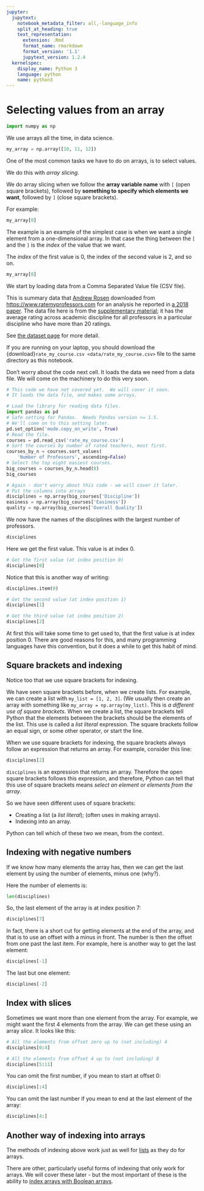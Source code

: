```yaml
---
jupyter:
  jupytext:
    notebook_metadata_filter: all,-language_info
    split_at_heading: true
    text_representation:
      extension: .Rmd
      format_name: rmarkdown
      format_version: '1.1'
      jupytext_version: 1.2.4
  kernelspec:
    display_name: Python 3
    language: python
    name: python3
---
```


# Selecting values from an array

```python
import numpy as np
```

We use arrays all the time, in data science.

```python
my_array = np.array([10, 11, 12])
```

One of the most common tasks we have to do on arrays, is to select values.

We do this with *array slicing*.

We do array slicing when we follow the **array variable name** with `[` (open
square brackets), followed by **something to specify which elements we want**,
followed by `]` (close square brackets).

For example:

```python
my_array[0]
```

The example is an example of the simplest case is when we want a single element
from a one-dimensional array.  In that case the thing between the `[` and the
`]` is the *index* of the value that we want.

The *index* of the first value is 0, the index of the second value is 2, and so
on.

```python
my_array[0]
```

We start by loading data from a Comma Separated Value file (CSV file).

This is summary data that [Andrew Rosen](https://asrosen.com) downloaded from
<https://www.ratemyprofessors.com> for an analysis he reported in [a 2018
paper](https://asrosen.com/wp-content/uploads/2018/07/postprint_rmp-1.pdf). The
data file here is from the [supplementary
material](https://www.tandfonline.com/doi/suppl/10.1080/02602938.2016.1276155);
it has the average rating across academic discipline for all professors in a
particular discipline who have more than 20 ratings.

See [the dataset page](data/rate_my_professors) for more
detail.

If you are running on your laptop, you should download the
{download}`rate_my_course.csv <data/rate_my_course.csv>` file to the same
directory as this notebook.

Don't worry about the code next cell.  It loads the data we need from a data
file. We will come on the machinery to do this very soon.

```python
# This code we have not covered yet.  We will cover it soon.
# It loads the data file, and makes some arrays.

# Load the library for reading data files.
import pandas as pd
# Safe setting for Pandas.  Needs Pandas version >= 1.5.
# We'll come on to this setting later.
pd.set_option('mode.copy_on_write', True)
# Read the file.
courses = pd.read_csv('rate_my_course.csv')
# Sort the courses by number of rated teachers, most first.
courses_by_n = courses.sort_values(
    'Number of Professors', ascending=False)
# Select the top eight easiest courses.
big_courses = courses_by_n.head(8)
big_courses
```

```python
# Again - don't worry about this code - we will cover it later.
# Put the columns into arrays
disciplines = np.array(big_courses['Discipline'])
easiness = np.array(big_courses['Easiness'])
quality = np.array(big_courses['Overall Quality'])
```

We now have the names of the disciplines with the largest number of professors.

```python
disciplines
```

Here we get the first value.  This value is at index 0.

```python
# Get the first value (at index position 0)
disciplines[0]
```

Notice that this is another way of writing:

```python
disciplines.item(0)
```

```python
# Get the second value (at index position 1)
disciplines[1]
```

```python
# Get the third value (at index position 2)
disciplines[2]
```

At first this will take some time to get used to, that the first value is at
index position 0.  There are good reasons for this, and many programming
languages have this convention, but it does a while to get this habit of mind.

## Square brackets and indexing

Notice too that we use square brackets for indexing.

We have seen square brackets before, when we create lists.  For example, we can
create a list with `my_list = [1, 2, 3]`. (We usually then create an array with
something like `my_array = np.array(my_list)`.  This is *a different use of
square brackets*. When we create a list, the square brackets tell Python that
the elements between the brackets should be the elements of the list.  This use
is called a *list literal* expression.  The square brackets follow an equal
sign, or some other operator, or start the line.

When we use square brackets for indexing, the square brackets always follow an expression that returns an array.  For example, consider this line:

```python
disciplines[2]
```

`disciplines` is an expression that returns an array.  Therefore the open square brackets follows this expression, and therefore, Python can tell that this use of square brackets means *select an element or elements from the array*.

So we have seen different uses of square brackets:

* Creating a list (a *list literal*); (often uses in making arrays).
* Indexing into an array.

Python can tell which of these two we mean, from the context.


## Indexing with negative numbers

If we know how many elements the array has, then we can get the last element by using the number of elements, minus one (why?).

Here the number of elements is:

```python
len(disciplines)
```

So, the last element of the array is at index position 7:

```python
disciplines[7]
```

In fact, there is a short cut for getting elements at the end of the array, and
that is to use an offset with a minus in front.  The number is then the offset
from one past the last item.  For example, here is another way to get the last
element:

```python
disciplines[-1]
```

The last but one element:

```python
disciplines[-2]
```

## Index with slices

Sometimes we want more than one element from the array.  For example, we might want the first 4 elements from the array.  We can get these using an array *slice*.  It looks like this:

```python
# All the elements from offset zero up to (not including) 4
disciplines[0:4]
```

```python
# All the elements from offset 4 up to (not including) 8
disciplines[5:11]
```

You can omit the first number, if you mean to start at offset 0:

```python
disciplines[:4]
```

You can omit the last number if you mean to end at the last element of the array:

```python
disciplines[4:]
```

## Another way of indexing into arrays

The methods of indexing above work just as well for
[lists](../data-types/lists.Rmd) as they do for arrays.

There are other, particularly useful forms of indexing that only work for
arrays.  We will cover these later - but the most important of these is the
ability to [index arrays with Boolean arrays](boolean_arrays.Rmd).
